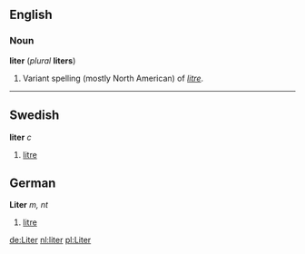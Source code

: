 ==English==
===Noun===
'''liter''' (''plural'' '''liters''')

#Variant spelling (mostly North American) of ''[[litre]]''.

----
==Swedish==
'''liter''' ''c''

#[[litre]]

==German==
'''Liter''' ''m, nt''

#[[litre]]

[[de:Liter]]
[[nl:liter]]
[[pl:Liter]]